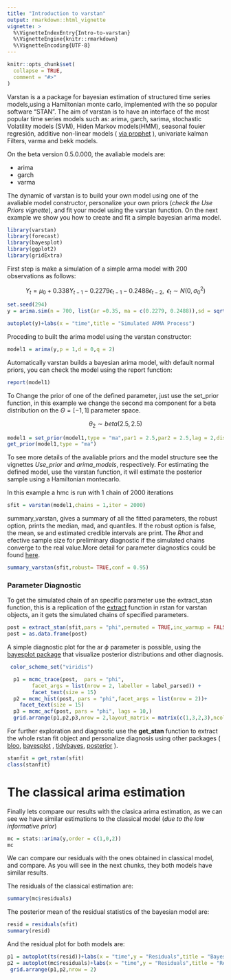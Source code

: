 ```yaml
---
title: "Introduction to varstan"
output: rmarkdown::html_vignette
vignette: >
  %\VignetteIndexEntry{Intro-to-varstan}
  %\VignetteEngine{knitr::rmarkdown}
  %\VignetteEncoding{UTF-8}
---
```


```r
knitr::opts_chunk$set(
  collapse = TRUE,
  comment = "#>"
)
```

Varstan is a a package for bayesian estimation of structured time series models,using a Hamiltonian monte carlo, implemented with the so popular software "STAN". The aim of varstan is to have an interface of the most popular time series models such as: arima, garch, sarima, stochastic Volatility models (SVM), Hiden Markov models(HMM), seasonal fouier regresión, additive non-linear models ( [via prophet](https://facebook.github.io/prophet/) ), univariate kalman Filters, varma and bekk models.

On the beta version 0.5.0.000, the avaliable models are:
 
  + arima
  + garch
  + varma

The dynamic of varstan is to build your own model using one of the avaliable model constructor, personalize your own priors (*check the Use Priors vignette*), and fit your model using the varstan function. On the next example we show you how to create and fit a simple bayesian arima model.


```r
library(varstan)
library(forecast)
library(bayesplot)
library(ggplot2)
library(gridExtra)
```

First step is make a simulation of a simple arma model with 200 observations as follows:

$$Y_t = \mu_0 + 0.338Y_{t-1} - 0.2279\epsilon_{t-1} - 0.2488\epsilon_{t-2}, \text{ } \epsilon_t \sim N(0,\sigma^2_0)$$

```r
set.seed(294)
y = arima.sim(n = 700, list(ar =0.35, ma = c(0.2279, 0.2488)),sd = sqrt(0.1796))

autoplot(y)+labs(x = "time",title = "Simulated ARMA Process")
```

Proceding to built the arima model using the varstan constructor:
```r
model1 = arima(y,p = 1,d = 0,q = 2)
```

Automatically varstan builds a bayesian arima model, with default normal priors, you can check the model using the report function:

```r
report(model1)
```

To Change the prior of one of the defined parameter, just use the set_prior function, in this example we  change the second ma component for a beta distribution on the $\Theta = [-1,1]$ parameter space.

$$\theta_2 \sim beta(2.5,2.5)$$

```r
model1 = set_prior(model1,type = "ma",par1 = 2.5,par2 = 2.5,lag = 2,dist = "beta")
get_prior(model1,type = "ma")
```

To see more details of the avaliable priors and the model structure see the vignettes *Use_prior* and *arima_models*, respectively. For estimating the defined model, use the varstan function, it will estimate the posterior sample using a Hamiltonian montecarlo.

In this example a hmc is run with 1 chain of 2000 iterations 

```r
sfit = varstan(model1,chains = 1,iter = 2000)
```

summary_varstan, gives a summary of all the fitted parameters, the robust option, prints the median, mad, and quantiles. If the robust option is false, the mean, se and estimated credible intervals are print. The $Rhat$ and efective sample size for preliminary diagnostic if the simulated chains converge to the real value.More detail for parameter diagnostics could be found [here](https://mc-stan.org/bayesplot/articles/visual-mcmc-diagnostics.html).

```r
summary_varstan(sfit,robust= TRUE,conf = 0.95)
```


### Parameter Diagnostic

To get the simulated chain of an specific parameter use the extract_stan function, this is a replication of the [extract](https://mc-stan.org/rstan/reference/stanfit-method-extract.html) function in rstan for varstan objects, an it gets the simulated chains of specified parameters. 

```r
post = extract_stan(sfit,pars = "phi",permuted = TRUE,inc_warmup = FALSE,include = TRUE)
post = as.data.frame(post)
```

A simple diagnostic plot for the ar $\phi$ parameter is possible, using the [bayesplot package](https://mc-stan.org/bayesplot/) that visualize posterior distributions and other diagnosis.

```r
 color_scheme_set("viridis")

  p1 = mcmc_trace(post,  pars = "phi",
        facet_args = list(nrow = 2, labeller = label_parsed)) + 
        facet_text(size = 15)
  p2 = mcmc_hist(post, pars = "phi",facet_args = list(nrow = 2))+
    facet_text(size = 15)
  p3 = mcmc_acf(post, pars = "phi", lags = 10,)
  grid.arrange(p1,p2,p3,nrow = 2,layout_matrix = matrix(c(1,3,2,3),ncol=2,byrow=TRUE))

```

For further exploration and diagnostic use the **get_stan** function to extract the whole rstan fit object and personalize diagnosis using other packages ( [bloo](https://mc-stan.org/loo), [bayesplot](https://mc-stan.org/bayesplot/) ,  [tidybayes](https://github.com/mjskay/tidybayes),  [posterior](https://github.com/jgabry/posterior) ). 

```r
stanfit = get_rstan(sfit)
class(stanfit)
```

# The classical arima estimation 

Finally lets compare our results with the clasica arima estimation, as we can see we have similar estimations to the classical model (*due to the low informative prior*)

```r
mc = stats::arima(y,order = c(1,0,2))
mc
```

We can compare our residuals with the ones obtained in classical model, and compare. As you will see in the next chunks, they both models have similar results.


The residuals of the classical estimation are:

```r
summary(mc$residuals)
```


The posterior mean of the residual statistics of the bayesian model are:
```r
resid = residuals(sfit)
summary(resid)
```

And the residual plot for both models are:
```r
p1 = autoplot(ts(resid))+labs(x = "time",y = "Residuals",title = "Bayesian posterior mean residuals")
p2 = autoplot(mc$residuals)+labs(x = "time",y = "Residuals",title = "Residuals Classic")
 grid.arrange(p1,p2,nrow = 2)
```

